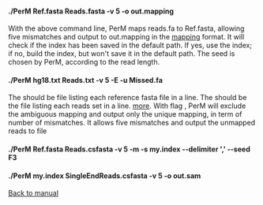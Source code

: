 ====./PerM Ref.fasta Reads.fasta -v 5 -o out.mapping ====
With the above command line, PerM maps reads.fa to Ref.fasta, allowing five mismatches and output to out.mapping in the [http://code.google.com/p/perm/wiki/Output mapping] format. It will check if the index has been saved in the default path. If yes, use the index; if no, build the index, but won't save it in the default path. The seed is chosen by PerM, according to the read length.

====./PerM hg18.txt Reads.txt -v 5 -E -u Missed.fa ====
The {{{hg18.txt}}} should be file listing each reference fasta file in a line.
The {{{Reads.txt}}} should be the file listing each reads set in a line. 
[http://code.google.com/p/perm/wiki/Input more]. With flag {{{-E}}}, PerM will exclude the ambiguous mapping and output only the unique mapping, in term of number of mismatches. 
It allows five mismatches and output the unmapped reads to file {{{Missed.fa}}}

====./PerM Ref.fasta Reads.csfasta -v 5 -m -s my.index --delimiter ',' --seed F3 ====
====./PerM my.index SingleEndReads.csfasta -v 5 -o out.sam ====

[http://code.google.com/p/perm/wiki/Manual Back to manual]